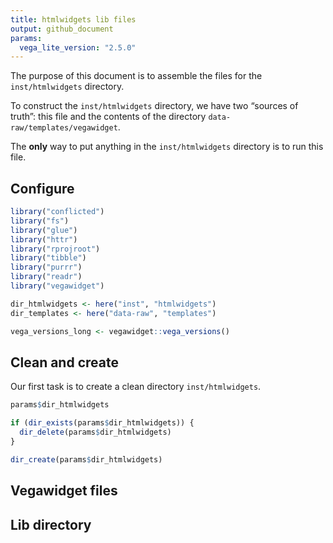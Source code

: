 ```yaml
---
title: htmlwidgets lib files
output: github_document
params:
  vega_lite_version: "2.5.0"
---
```


The purpose of this document is to assemble the files for the `inst/htmlwidgets` directory.

To construct the `inst/htmlwidgets` directory, we have two "sources of truth": this file and the contents of the directory `data-raw/templates/vegawidget`.

The **only** way to put anything in the `inst/htmlwidgets` directory is to run this file.

## Configure

```r
library("conflicted")
library("fs")
library("glue")
library("httr")
library("rprojroot")
library("tibble")
library("purrr")
library("readr")
library("vegawidget")
```

```r
dir_htmlwidgets <- here("inst", "htmlwidgets")
dir_templates <- here("data-raw", "templates")

vega_versions_long <- vegawidget::vega_versions()
```

## Clean and create

Our first task is to create a clean directory `inst/htmlwidgets`.

```r
params$dir_htmlwidgets
```

```r
if (dir_exists(params$dir_htmlwidgets)) {
  dir_delete(params$dir_htmlwidgets)
}

dir_create(params$dir_htmlwidgets)
```

## Vegawidget files


## Lib directory
